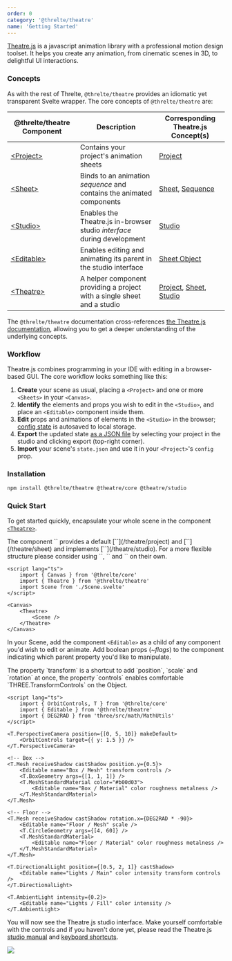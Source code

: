 ```yaml
---
order: 0
category: '@threlte/theatre'
name: 'Getting Started'
---
```


[Theatre.js](https://www.theatrejs.com/) is a javascript animation library with a professional motion design toolset. It helps you create any animation, from cinematic scenes in 3D, to delightful UI interactions.

### Concepts

As with the rest of Threlte, `@threlte/theatre` provides an idiomatic yet transparent Svelte wrapper. The core concepts of `@threlte/theatre` are:

| @threlte/theatre Component | Description | Corresponding Theatre.js Concept(s) |
| -------------------------|-------------|-----------------------------------|
| [\<Project\>](./project) | Contains your project's  animation sheets | [Project](https://www.theatrejs.com/docs/0.5/manual/projects) |
| [\<Sheet\>](./sheet) | Binds to an animation *sequence* and contains the animated components | [Sheet](https://www.theatrejs.com/docs/0.5/manual/sheets), [Sequence](https://www.theatrejs.com/docs/0.5/manual/sequences) |
| [\<Studio\>](./project) | Enables the Theatre.js in-browser studio *interface* during development | [Studio](https://www.theatrejs.com/docs/0.5/manual/Studio)  |
| [\<Editable\>](./project) | Enables editing and animating its parent in the studio interface | [Sheet Object](https://www.theatrejs.com/docs/0.5/manual/objects)  |
| [\<Theatre\>](./theatre) | A helper component providing a project with a single sheet and a studio |  [Project](https://www.theatrejs.com/docs/0.5/manual/projects),  [Sheet](https://www.theatrejs.com/docs/0.5/manual/sheets), [Studio](https://www.theatrejs.com/docs/0.5/manual/Studio) |


The `@threlte/theatre` documentation cross-references [the Theatre.js documentation](https://www.theatrejs.com/docs/latest), allowing you to get a deeper understanding of the underlying concepts.

### Workflow

Theatre.js combines programming in your IDE with editing in a browser-based GUI. The core workflow looks something like this:

  1. **Create** your scene as usual, placing a `<Project>` and one or more `<Sheets>` in your `<Canvas>`.
  2. **Identify** the elements and props you wish to edit in the `<Studio>`, and place an `<Editable>` component inside them.
  3. **Edit**  props and animations of elements in the `<Studio>` in the browser; [config state](https://www.theatrejs.com/docs/latest/manual/projects#state) is autosaved to local storage.
  4. **Export** the updated state [as a JSON file](https://www.theatrejs.com/docs/latest/manual/projects#state) by selecting your project in the studio and clicking export (top-right corner).
  5. **Import** your scene's `state.json` and use it in your `<Project>`'s `config` prop.

### Installation

```bash copy
npm install @threlte/theatre @theatre/core @theatre/studio
```

### Quick Start

To get started quickly, encapsulate your whole scene in the component [`<Theatre>`](./theatre).

<Tip type="tip">
  The component `<Theatre>` provides a default [`<Project>`](/theatre/project) and [`<Sheet>`](/theatre/sheet) and implements [`<Studio>`](/theatre/studio). For a more flexible structure please consider using `<Project>`, `<Sheet>` and `<Studio>` on their own.
</Tip>

```svelte title=App.svelte|copyHighlight={3,8,10}
<script lang="ts">
	import { Canvas } from '@threlte/core'
	import { Theatre } from '@threlte/theatre'
	import Scene from './Scene.svelte'
</script>

<Canvas>
	<Theatre>
		<Scene />
	</Theatre>
</Canvas>
```

In your Scene, add the component `<Editable>` as a child of any component you'd wish to edit or animate. Add boolean props (~_flags_) to the component indicating which parent property you'd like to manipulate.

<Tip type="tip">
The property `transform` is a shortcut to add `position`, `scale` and `rotation` at once, the property `controls` enables comfortable `THREE.TransformControls` on the Object.
</Tip>

```svelte title=Scene.svelte
<script lang="ts">
	import { OrbitControls, T } from '@threlte/core'
	import { Editable } from '@threlte/theatre'
	import { DEG2RAD } from 'three/src/math/MathUtils'
</script>

<T.PerspectiveCamera position={[0, 5, 10]} makeDefault>
	<OrbitControls target={{ y: 1.5 }} />
</T.PerspectiveCamera>

<!-- Box -->
<T.Mesh receiveShadow castShadow position.y={0.5}>
	<Editable name="Box / Mesh" transform controls />
	<T.BoxGeometry args={[1, 1, 1]} />
	<T.MeshStandardMaterial color="#b00d03">
		<Editable name="Box / Material" color roughness metalness />
	</T.MeshStandardMaterial>
</T.Mesh>

<!-- Floor -->
<T.Mesh receiveShadow castShadow rotation.x={DEG2RAD * -90}>
	<Editable name="Floor / Mesh" scale />
	<T.CircleGeometry args={[4, 60]} />
	<T.MeshStandardMaterial>
		<Editable name="Floor / Material" color roughness metalness />
	</T.MeshStandardMaterial>
</T.Mesh>

<T.DirectionalLight position={[0.5, 2, 1]} castShadow>
	<Editable name="Lights / Main" color intensity transform controls />
</T.DirectionalLight>

<T.AmbientLight intensity={0.2}>
	<Editable name="Lights / Fill" color intensity />
</T.AmbientLight>
```

You will now see the Theatre.js studio interface. Make yourself comfortable with the controls and if you haven't done yet, please read the Theatre.js [studio manual](https://www.theatrejs.com/docs/0.5/manual/Studio) and [keyboard shortcuts](https://www.theatrejs.com/docs/0.5/manual/keyboard-shortcuts).

<img src="/images/theatre/getting-started.png" class="mt-8 rounded-md shadow-lg mx-auto border border-gray-divider overflow-hidden h-auto relative"/>
